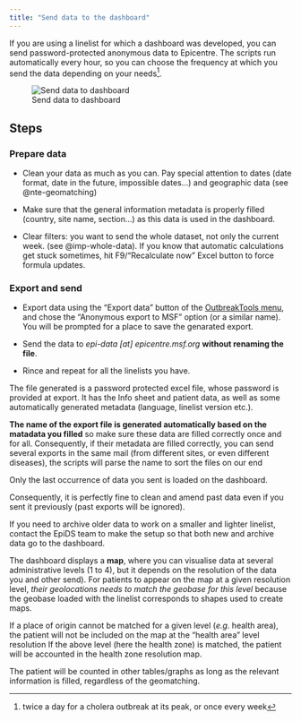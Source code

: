 ```yaml
---
title: "Send data to the dashboard"
---
```


If you are using a linelist for which a dashboard was developed, you can send password-protected anonymous data to Epicentre. The scripts run automatically every hour, so you can choose the frequency at which you send the data depending on your needs^[twice a day for a cholera outbreak at its peak, or once every week].

![Send data to dashboard](../how_to/images/img-006-export-dashboard.png){fig-align="center"}

## Steps

### Prepare data

-	Clean your data as much as you can. Pay special attention to dates (date format, date in the future, impossible dates...) and geographic data (see @nte-geomatching)

-	Make sure that the general information metadata is properly filled (country, site name, section…) as this data is used in the dashboard.

- Clear filters: you want to send the whole dataset, not only the current week. (see @imp-whole-data). If you know that automatic calculations get stuck sometimes, hit F9/"Recalculate now" Excel button to force formula updates.

### Export and send

- Export data using the "Export data" button of the [OutbreakTools menu](../setup_reference/ribbons.qmd#sec-export-data), and chose the “Anonymous export to MSF” option (or a similar name). You will be prompted for a place to save the genarated export.

- Send the data to *epi-data [at] epicentre.msf.org* **without renaming the file**.

- Rince and repeat for all the linelists you have.


The file generated is a password protected excel file, whose password is provided at export. It has the Info sheet and patient data, as well as some automatically generated metadata (language, linelist version etc.). 

**The name of the export file is generated automatically based on the matadata you filled** so make sure these data are filled correctly once and for all. Consequently, if their metadata are filled correctly, you can send several exports in the same mail (from different sites, or even different diseases), the scripts will parse the name to sort the files on our end


:::{.callout-important #imp-whole-data}
Only the last occurrence of data you sent is loaded on the dashboard.

Consequently, it is perfectly fine to clean and amend past data even if you sent it previously (past exports will be ignored).

If you need to archive older data to work on a smaller and lighter linelist, contact the EpiDS team to make the setup so that both new and archive data go to the dashboard.
:::

::: {#nte-geomatching .callout-note title="Geodata matching"}
The dashboard displays a **map**, where you can visualise data at several administrative levels (1 to 4), but it depends on the resolution of the data you and other send). For patients to appear on the map at a given resolution level, *their geolocations needs to match the geobase for this level* because the geobase loaded with the linelist corresponds to shapes used to create maps. 

If a place of origin cannot be matched for a given level (*e.g.* health area), the patient will not be included on the map at the "health area" level resolution If the above level (here the health zone) is matched, the patient will be accounted in the health zone resolution map. 

The patient will be counted in other tables/graphs as long as the relevant information is filled, regardless of the geomatching.
:::



